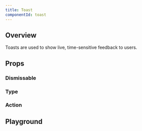 ```yaml
---
title: Toast
componentId: toast
---
```



## Overview

Toasts are used to show live, time-sensitive feedback to users.

<Overview component="toast" />

## Props

<PropertyOverview component="toast" />

### Dismissable

<PropertyPreview component="toast" property="dismissable?" />

### Type

<PropertyPreview component="toast" column property="type" />

### Action

<PropertyPreview component="toast" property="expand direction" />

## Playground

<Examples component="toast" />
